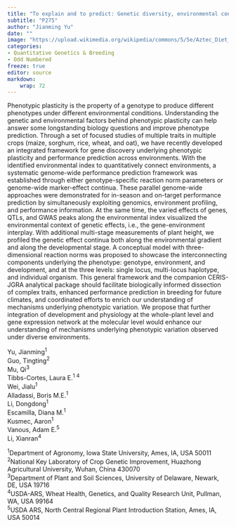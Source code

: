 ```yaml
---
title: "To explain and to predict: Genetic diversity, environmental context, and phenotypic plasticity"
subtitle: "P275"
author: "Jianming Yu"
date: ""
image: "https://upload.wikimedia.org/wikipedia/commons/5/5e/Aztec_Diet_Basket_of_Corn_%289755332575%29.jpg"
categories: 
- Quantitative Genetics & Breeding
- Odd Numbered
freeze: true
editor: source
markdown: 
    wrap: 72
---
```


Phenotypic plasticity is the property of a genotype to produce different phenotypes under different environmental conditions. Understanding the genetic and environmental factors behind phenotypic plasticity can help answer some longstanding biology questions and improve phenotype prediction. Through a set of focused studies of multiple traits in multiple crops (maize, sorghum, rice, wheat, and oat), we have recently developed an integrated framework for gene discovery underlying phenotypic plasticity and performance prediction across environments. With the identified environmental index to quantitatively connect environments, a systematic genome-wide performance prediction framework was established through either genotype-specific reaction norm parameters or genome-wide marker-effect continua. These parallel genome-wide approaches were demonstrated for in-season and on-target performance prediction by simultaneously exploiting genomics, environment profiling, and performance information. At the same time, the varied effects of genes, QTLs, and GWAS peaks along the environmental index visualized the environmental context of genetic effects, i.e., the gene-environment interplay. With additional multi-stage measurements of plant height, we profiled the genetic effect continua both along the environmental gradient and along the developmental stage. A conceptual model with three-dimensional reaction norms was proposed to showcase the interconnecting components underlying the phenotype: genotype, environment, and development, and at the three levels: single locus, multi-locus haplotype, and individual organism. This general framework and the companion CERIS-JGRA analytical package should facilitate biologically informed dissection of complex traits, enhanced performance prediction in breeding for future climates, and coordinated efforts to enrich our understanding of mechanisms underlying phenotypic variation. We propose that further integration of development and physiology at the whole-plant level and gene expression network at the molecular level would enhance our understanding of mechanisms underlying phenotypic variation observed under diverse environments.

Yu, Jianming<sup>1</sup><br>Guo, Tingting<sup>2</sup><br>Mu, Qi<sup>3</sup><br>Tibbs-Cortes, Laura E.<sup>1 4</sup><br>Wei, Jialu<sup>1</sup><br>Alladassi, Boris M.E.<sup>1</sup><br>Li, Dongdong<sup>1</sup><br>Escamilla, Diana M.<sup>1</sup><br>Kusmec, Aaron<sup>1</sup><br>Vanous, Adam E.<sup>5</sup><br>Li, Xianran<sup>4</sup><br>

<sup>1</sup>Department of Agronomy, Iowa State University, Ames, IA, USA 50011<br><sup>2</sup>National Key Laboratory of Crop Genetic Improvement, Huazhong Agricultural University, Wuhan, China 430070<br><sup>3</sup>Department of Plant and Soil Sciences, University of Delaware, Newark, DE, USA 19716<br><sup>4</sup>USDA-ARS, Wheat Health, Genetics, and Quality Research Unit, Pullman, WA, USA 99164<br><sup>5</sup>USDA ARS, North Central Regional Plant Introduction Station, Ames, IA, USA 50014<br>